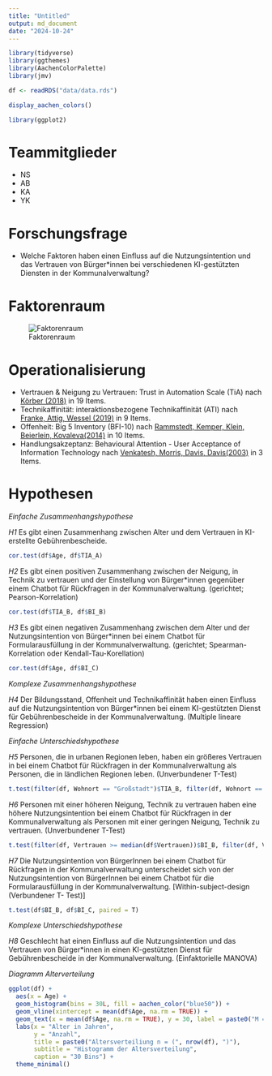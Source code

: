 ```yaml
---
title: "Untitled"
output: md_document
date: "2024-10-24"
---
```

```r
library(tidyverse)
library(ggthemes)
library(AachenColorPalette)
library(jmv)

df <- readRDS("data/data.rds")

display_aachen_colors()

library(ggplot2)

```
# Teammitglieder
* NS
* AB
* KA
* YK

# Forschungsfrage
* Welche Faktoren haben einen Einfluss auf die Nutzungsintention und das Vertrauen von Bürger*innen bei verschiedenen KI-gestützten Diensten in der Kommunalverwaltung?


# Faktorenraum
![Faktorenraum](Readme_files/Faktorenraum_Gruppe 1.png)


# Operationalisierung

* Vertrauen & Neigung zu Vertrauen: Trust in Automation Scale (TiA) nach [Körber (2018)](https://link.springer.com/chapter/10.1007/978-3-319-96074-6_2 "Körber, M.(2018. Theoretical Considerations and Development of a Questionnaire to Measure Trust in Automation. In: Proceedings of the 20th Congress of the International Ergonomics Association (IEA 2018), Springer, Cham.") in 19 Items.
* Technikaffinität: interaktionsbezogene Technikaffinität (ATI) nach [Franke, Attig, Wessel (2019)](https://ati-scale.org/assets/scales/ati-scala_german_2022-02-25.pdf "Franke, Attig, Wessel(2019. Fragebogen zur interaktionsbezogenen Technikaffinität (ATI) (Affinity for Technology (ATI)Scale, Deutsche Version))") in 9 Items. 
* Offenheit: Big 5 Inventory (BFI-10) nach [Rammstedt, Kemper, Klein, Beierlein, Kovaleva(2014)](https://doi.org/10.6102/zis76 "Rammstedt, B., Kemper, C.J., Klein, M.C., Beierlein, C., Kovaleva, A.(2014. Big 5 Inventory)") in 10 Items.
* Handlungsakzeptanz: Behavioural Attention - User Acceptance of Information Technology nach [Venkatesh, Morris, Davis, Davis(2003)](https://www.jstor.org/stable/30036540 "Venkatesh, Morris, Davis, Davis(2003. User Acceptance of Information Technology") in 3 Items.

# Hypothesen

*Einfache Zusammenhangshypothese*

*H1* Es gibt einen Zusammenhang zwischen Alter und dem Vertrauen in KI-erstellte Gebührenbescheide.
```r
cor.test(df$Age, df$TIA_A)
```


*H2* Es gibt einen positiven Zusammenhang zwischen der Neigung, in Technik zu vertrauen und der Einstellung von Bürger*innen gegenüber einem Chatbot für Rückfragen in der Kommunalverwaltung. (gerichtet; Pearson-Korrelation)
```r
cor.test(df$TIA_B, df$BI_B)
```


*H3* Es gibt einen negativen Zusammenhang zwischen dem Alter und der Nutzungsintention von Bürger*innen bei einem Chatbot für Formularausfüllung in der Kommunalverwaltung. (gerichtet; Spearman-Korrelation oder Kendall-Tau-Korellation)
```r
cor.test(df$Age, df$BI_C)
```


*Komplexe Zusammenhangshypothese*

*H4* Der Bildungsstand, Offenheit und Technikaffinität haben einen Einfluss auf die Nutzungsintention von Bürger*innen bei einem KI-gestützten Dienst für Gebührenbescheide in der Kommunalverwaltung. (Multiple lineare Regression) 

*Einfache Unterschiedshypothese*

*H5* Personen, die in urbanen Regionen leben, haben ein größeres Vertrauen in bei einem Chatbot für Rückfragen in der Kommunalverwaltung als Personen, die in ländlichen Regionen leben. (Unverbundener T-Test)
```r
t.test(filter(df, Wohnort == "Großstadt")$TIA_B, filter(df, Wohnort == "Ländlich")$TIA_B)
```


*H6* Personen mit einer höheren Neigung, Technik zu vertrauen haben eine höhere Nutzungsintention bei einem Chatbot für Rückfragen in der Kommunalverwaltung als Personen mit einer geringen Neigung, Technik zu vertrauen. (Unverbundener T-Test)
```r
t.test(filter(df, Vertrauen >= median(df$Vertrauen))$BI_B, filter(df, Vertrauen < median(df$Vertrauen))$BI_B)
```



*H7*  Die Nutzungsintention von BürgerInnen bei einem Chatbot für Rückfragen in der Kommunalverwaltung unterscheidet sich von der Nutzungsintention von BürgerInnen bei einem Chatbot für die Formularausfüllung in der Kommunalverwaltung. [Within-subject-design (Verbundener T- Test)]
```r
t.test(df$BI_B, df$BI_C, paired = T)
```



*Komplexe Unterschiedshypothese*

*H8* Geschlecht hat einen Einfluss auf die Nutzungsintention und das Vertrauen von Bürger*innen in einen KI-gestützten Dienst für Gebührenbescheide in der Kommunalverwaltung. (Einfaktorielle MANOVA)

*Diagramm Alterverteilung*

```r
ggplot(df) +
  aes(x = Age) +
  geom_histogram(bins = 30L, fill = aachen_color("blue50")) +
  geom_vline(xintercept = mean(df$Age, na.rm = TRUE)) +
  geom_text(x = mean(df$Age, na.rm = TRUE), y = 30, label = paste0("M = ", round(mean(df$Age, na.rm = TRUE), 2)), angle = 90 , vjust = 1.5) +
  labs(x = "Alter in Jahren", 
       y = "Anzahl", 
       title = paste0("Altersverteiliung n = (", nrow(df), ")"), 
       subtitle = "Histogramm der Altersverteilung", 
       caption = "30 Bins") +
  theme_minimal()
```



